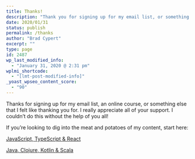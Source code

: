 ```yaml
---
title: Thanks!
description: "Thank you for signing up for my email list, or something that I felt like you deserved a thanks for!"
date: 2020/01/31
status: publish
permalink: /thanks
author: "Brad Cypert"
excerpt: ""
type: page
id: 2487
wp_last_modified_info:
  - "January 31, 2020 @ 2:31 pm"
wplmi_shortcode:
  - "[lmt-post-modified-info]"
_yoast_wpseo_content_score:
  - "90"
---
```


Thanks for signing up for my email list, an online course, or something else that I felt like thanking you for. I really appreciate all of your support. I couldn’t do this without the help of you all!

If you’re looking to dig into the meat and potatoes of my content, start here:

[JavaScript, TypeScript & React](/javascript-resources/)

[Java, Clojure, Kotlin & Scala](/jvm-resources/)
